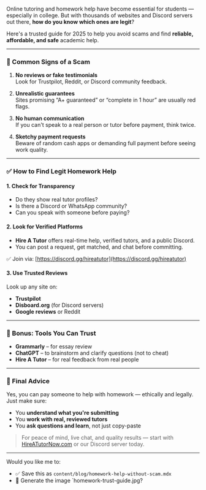 Online tutoring and homework help have become essential for students — especially in college. But with thousands of websites and Discord servers out there, **how do you know which ones are legit**?

Here's a trusted guide for 2025 to help you avoid scams and find **reliable, affordable, and safe** academic help.

---

### 🚩 Common Signs of a Scam

1. **No reviews or fake testimonials**  
   Look for Trustpilot, Reddit, or Discord community feedback.

2. **Unrealistic guarantees**  
   Sites promising “A+ guaranteed” or “complete in 1 hour” are usually red flags.

3. **No human communication**  
   If you can't speak to a real person or tutor before payment, think twice.

4. **Sketchy payment requests**  
   Beware of random cash apps or demanding full payment before seeing work quality.

---

### ✅ How to Find Legit Homework Help

#### 1. **Check for Transparency**

- Do they show real tutor profiles?
- Is there a Discord or WhatsApp community?
- Can you speak with someone before paying?

#### 2. **Look for Verified Platforms**

- **Hire A Tutor** offers real-time help, verified tutors, and a public Discord.
- You can post a request, get matched, and chat before committing.

✅ Join via: [https://discord.gg/hireatutor](https://discord.gg/hireatutor)

#### 3. **Use Trusted Reviews**

Look up any site on:
- **Trustpilot**
- **Disboard.org** (for Discord servers)
- **Google reviews** or Reddit

---

### 🧠 Bonus: Tools You Can Trust

- **Grammarly** – for essay review
- **ChatGPT** – to brainstorm and clarify questions (not to cheat)
- **Hire A Tutor** – for real feedback from real people

---

### 💬 Final Advice

Yes, you can pay someone to help with homework — ethically and legally. Just make sure:

- You **understand what you're submitting**
- You **work with real, reviewed tutors**
- You **ask questions and learn**, not just copy-paste

> For peace of mind, live chat, and quality results — start with [HireATutorNow.com](https://hireatutornow.com) or our Discord server today.

---

Would you like me to:
- ✅ Save this as `content/blog/homework-help-without-scam.mdx`
- 🎨 Generate the image `homework-trust-guide.jpg?

